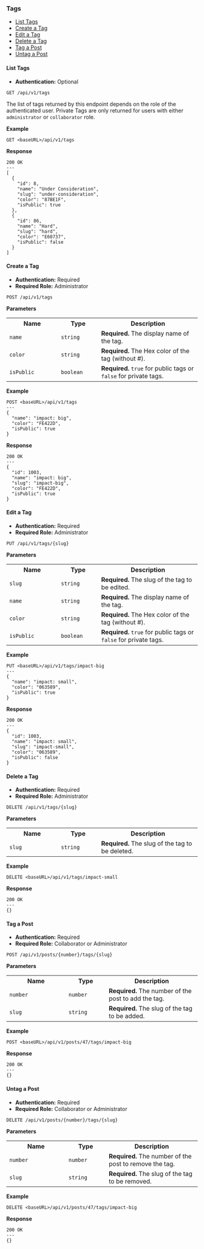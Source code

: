 <h3 id="tags">Tags</h3>

<ul>
  <li>
    <a href="#list-tags">List Tags</a>
  </li>
  <li>
    <a href="#create-tag">Create a Tag</a>
  </li>
  <li>
    <a href="#edit-tag">Edit a Tag</a>
  </li>
  <li>
    <a href="#delete-tag">Delete a Tag</a>
  </li>
  <li>
    <a href="#tag-post">Tag a Post</a>
  </li>
  <li>
    <a href="#untag-vote">Untag a Post</a>
  </li>
</ul>

<h4 id="list-tags">List Tags</h4>

- <strong>Authentication:</strong> Optional

```
GET /api/v1/tags
```

The list of tags returned by this endpoint depends on the role of the authenticated user. Private Tags are only returned for users with either `administrator` or `collaborator` role.

<strong>Example</strong>

```
GET <baseURL>/api/v1/tags
```

<strong>Response</strong>

```
200 OK
---
[
  {
    "id": 8,
    "name": "Under Consideration",
    "slug": "under-consideration",
    "color": "87BE1F",
    "isPublic": true
  },
  {
    "id": 86,
    "name": "Hard",
    "slug": "hard",
    "color": "E60737",
    "isPublic": false
  }
]
```

<h4 id="create-tag">Create a Tag</h4>

- <strong>Authentication:</strong> Required
- <strong>Required Role:</strong> Administrator

```
POST /api/v1/tags
```

<strong>Parameters</strong>

<table>
  <tr>
    <th width="120">Name</th>
    <th width="90">Type</th>
    <th>Description</th>
  </tr>
  <tr>
    <td>
      <code>name</code>
    </td>
    <td>
      <code>string</code>
    </td>
    <td>
      <strong>Required.</strong> The display name of the tag.
    </td>
  </tr>
  <tr>
    <td>
      <code>color</code>
    </td>
    <td>
      <code>string</code>
    </td>
    <td>
      <strong>Required.</strong> The Hex color of the tag (without #).
    </td>
  </tr>
  <tr>
    <td>
      <code>isPublic</code>
    </td>
    <td>
      <code>boolean</code>
    </td>
    <td>
      <strong>Required.</strong> <code>true</code> for public tags or <code>false</code> for private tags.
    </td>
  </tr>
</table>

<strong>Example</strong>

```
POST <baseURL>/api/v1/tags
---
{
  "name": "impact: big",
  "color": "FE422D",
  "isPublic": true
}
```

<strong>Response</strong>

```
200 OK
---
{
  "id": 1003,
  "name": "impact: big",
  "slug": "impact-big",
  "color": "FE422D",
  "isPublic": true
}
```

<h4 id="edit-tag">Edit a Tag</h4>

- <strong>Authentication:</strong> Required
- <strong>Required Role:</strong> Administrator

```
PUT /api/v1/tags/{slug}
```

<strong>Parameters</strong>

<table>
  <tr>
    <th width="120">Name</th>
    <th width="90">Type</th>
    <th>Description</th>
  </tr>
  <tr>
    <td>
      <code>slug</code>
    </td>
    <td>
      <code>string</code>
    </td>
    <td>
      <strong>Required.</strong> The slug of the tag to be edited.
    </td>
  </tr>
  <tr>
    <td>
      <code>name</code>
    </td>
    <td>
      <code>string</code>
    </td>
    <td>
      <strong>Required.</strong> The display name of the tag.
    </td>
  </tr>
  <tr>
    <td>
      <code>color</code>
    </td>
    <td>
      <code>string</code>
    </td>
    <td>
      <strong>Required.</strong> The Hex color of the tag (without #).
    </td>
  </tr>
  <tr>
    <td>
      <code>isPublic</code>
    </td>
    <td>
      <code>boolean</code>
    </td>
    <td>
      <strong>Required.</strong> <code>true</code> for public tags or <code>false</code> for private tags.
    </td>
  </tr>
</table>

<strong>Example</strong>

```
PUT <baseURL>/api/v1/tags/impact-big
---
{
  "name": "impact: small",
  "color": "063589",
  "isPublic": true
}
```

<strong>Response</strong>

```
200 OK
---
{
  "id": 1003,
  "name": "impact: small",
  "slug": "impact-small",
  "color": "063589",
  "isPublic": false
}
```

<h4 id="delete-tag">Delete a Tag</h4>

- <strong>Authentication:</strong> Required
- <strong>Required Role:</strong> Administrator

```
DELETE /api/v1/tags/{slug}
```

<strong>Parameters</strong>

<table>
  <tr>
    <th width="120">Name</th>
    <th width="90">Type</th>
    <th>Description</th>
  </tr>
  <tr>
    <td>
      <code>slug</code>
    </td>
    <td>
      <code>string</code>
    </td>
    <td>
      <strong>Required.</strong> The slug of the tag to be deleted.
    </td>
  </tr>
</table>

<strong>Example</strong>

```
DELETE <baseURL>/api/v1/tags/impact-small
```

<strong>Response</strong>

```
200 OK
---
{}
```

<h4 id="tag-post">Tag a Post</h4>

- <strong>Authentication:</strong> Required
- <strong>Required Role:</strong> Collaborator or Administrator

```
POST /api/v1/posts/{number}/tags/{slug}
```

<strong>Parameters</strong>

<table>
  <tr>
    <th width="140">Name</th>
    <th width="90">Type</th>
    <th>Description</th>
  </tr>
  <tr>
    <td>
      <code>number</code>
    </td>
    <td>
      <code>number</code>
    </td>
    <td>
      <strong>Required.</strong> The number of the post to add the tag.
    </td>
  </tr>
  <tr>
    <td>
      <code>slug</code>
    </td>
    <td>
      <code>string</code>
    </td>
    <td>
      <strong>Required.</strong> The slug of the tag to be added.
    </td>
  </tr>
</table>

<strong>Example</strong>

```
POST <baseURL>/api/v1/posts/47/tags/impact-big
```

<strong>Response</strong>

```
200 OK
---
{}
```

<h4 id="untag-vote">Untag a Post</h4>

- <strong>Authentication:</strong> Required
- <strong>Required Role:</strong> Collaborator or Administrator

```
DELETE /api/v1/posts/{number}/tags/{slug}
```

<strong>Parameters</strong>

<table>
  <tr>
    <th width="140">Name</th>
    <th width="90">Type</th>
    <th>Description</th>
  </tr>
  <tr>
    <td>
      <code>number</code>
    </td>
    <td>
      <code>number</code>
    </td>
    <td>
      <strong>Required.</strong> The number of the post to remove the tag.
    </td>
  </tr>
  <tr>
    <td>
      <code>slug</code>
    </td>
    <td>
      <code>string</code>
    </td>
    <td>
      <strong>Required.</strong> The slug of the tag to be removed.
    </td>
  </tr>
</table>

<strong>Example</strong>

```
DELETE <baseURL>/api/v1/posts/47/tags/impact-big
```

<strong>Response</strong>

```
200 OK
---
{}
```

